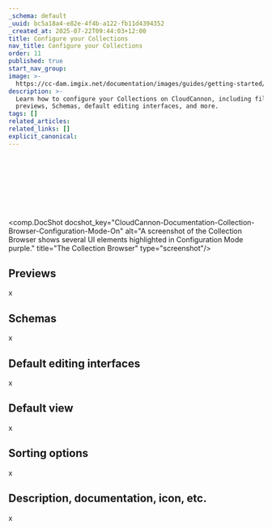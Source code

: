 ```yaml
---
_schema: default
_uuid: bc5a18a4-e82e-4f4b-a122-fb11d4394352
_created_at: 2025-07-22T09:44:03+12:00
title: Configure your Collections
nav_title: Configure your Collections
order: 11
published: true
start_nav_group:
image: >-
  https://cc-dam.imgix.net/documentation/images/guides/getting-started/guide-thumbnails/CloudCannon-Getting-Started-Thumbnail-Universal.png
description: >-
  Learn how to configure your Collections on CloudCannon, including file Card
  previews, Schemas, default editing interfaces, and more.
tags: []
related_articles:
related_links: []
explicit_canonical:
---
```

&nbsp;

&nbsp;

&nbsp;

&nbsp;

<comp.DocShot docshot_key="CloudCannon-Documentation-Collection-Browser-Configuration-Mode-On" alt="A screenshot of the Collection Browser shows several UI elements highlighted in Configuration Mode purple." title="The Collection Browser" type="screenshot"/>

## Previews

x

## Schemas

x

## Default editing interfaces

x

## Default view

x

## Sorting options

x

## Description, documentation, icon, etc.

x